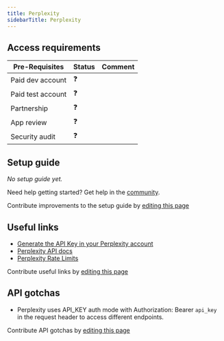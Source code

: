 ```yaml
---
title: Perplexity
sidebarTitle: Perplexity
---
```



<Overview />
<PreBuiltTooling />
<PreBuiltUseCases />

## Access requirements
| Pre-Requisites | Status | Comment|
| - | - | - |
| Paid dev account | ❓ |  |
| Paid test account | ❓ |  |
| Partnership | ❓ | |
| App review | ❓ |  |
| Security audit | ❓ | |


## Setup guide

_No setup guide yet._

<Tip>Need help getting started? Get help in the [community](https://nango.dev/slack).</Tip>

<Note>Contribute improvements to the setup guide by [editing this page](https://github.com/nangohq/nango/tree/master/docs-v2/integrations/all/perplexity.mdx)</Note>


## Useful links

-   [Generate the API Key in your Perplexity account](https://www.perplexity.ai/settings/api)
-   [Perplexity API docs](https://docs.perplexity.ai/api-reference/chat-completions/)
-   [Perplexity Rate Limits](https://docs.perplexity.ai/guides/rate-limits)

<Note>Contribute useful links by [editing this page](https://github.com/nangohq/nango/tree/master/docs-v2/integrations/all/perplexity.mdx)</Note>

## API gotchas

- Perplexity uses API_KEY auth mode with Authorization: Bearer `api_key` in the request header to access different endpoints.

<Note>Contribute API gotchas by [editing this page](https://github.com/nangohq/nango/tree/master/docs-v2/integrations/all/perplexity.mdx)</Note>